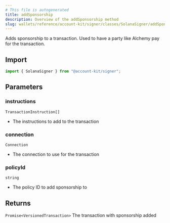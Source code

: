 ```yaml
---
# This file is autogenerated
title: addSponsorship
description: Overview of the addSponsorship method
slug: wallets/reference/account-kit/signer/classes/SolanaSigner/addSponsorship
---
```


Adds sponsorship to a transaction. Used to have a party like Alchemy pay for the transaction.

## Import

```ts
import { SolanaSigner } from "@account-kit/signer";
```

## Parameters

### instructions

`TransactionInstruction[]`

- The instructions to add to the transaction

### connection

`Connection`

- The connection to use for the transaction

### policyId

`string`

- The policy ID to add sponsorship to

## Returns

`Promise<VersionedTransaction>`
The transaction with sponsorship added
